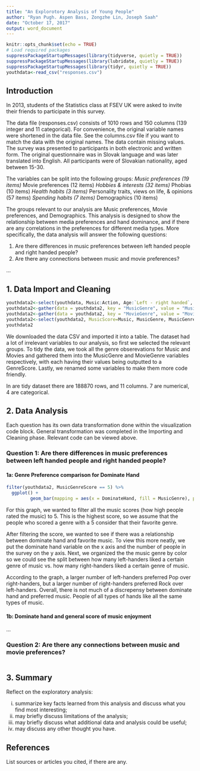 ```yaml
---
title: "An Explorotory Analysis of Young People"
author: "Ryan Pugh. Aspen Bass, Zongzhe Lin, Joseph Saah"
date: "October 17, 2017"
output: word_document
---
```


```r
knitr::opts_chunk$set(echo = TRUE)
# Load required packages
suppressPackageStartupMessages(library(tidyverse, quietly = TRUE))
suppressPackageStartupMessages(library(lubridate, quietly = TRUE))
suppressPackageStartupMessages(library(tidyr, quietly = TRUE))
youthdata<-read_csv("responses.csv")

```

## Introduction

In 2013, students of the Statistics class at FSEV UK were asked to invite their friends to participate in this survey.

The data file (responses.csv) consists of 1010 rows and 150 columns (139 integer and 11 categorical).
For convenience, the original variable names were shortened in the data file. See the columns.csv file if you want to match the data with the original names.
The data contain missing values.
The survey was presented to participants in both electronic and written form.
The original questionnaire was in Slovak language and was later translated into English.
All participants were of Slovakian nationality, aged between 15-30.

The variables can be split into the following groups:
*Music preferences (19 items)
*Movie preferences (12 items)
*Hobbies & interests (32 items)
*Phobias (10 items)
*Health habits (3 items)
*Personality traits, views on life, & opinions (57 items)
*Spending habits (7 items)
*Demographics (10 items)

The groups relevant to our analysis are Music preferences, Movie preferences, and Demographics. This analysis is designed to show the relationship between media preferences and hand dominance, and if there are any correlations in the preferences for different media types. More specifically, the data analysis will answer the following questions:

1.  Are there differences in music preferences between left handed people and right handed people?
2.  Are there any connections between music and movie preferences?

...


## 1. Data Import and Cleaning

```r
youthdata2<-select(youthdata, Music:Action, Age:`Left - right handed`, -`Only child`)
youthdata2<-gather(data = youthdata2, key = "MusicGenre", value = "MusicGenreScore", Dance:Opera)
youthdata2<-gather(data = youthdata2, key = "MovieGenre", value = "MovieGenreScore", Horror:Action)
youthdata2<-select(youthdata2, MusicScore=Music, MusicGenre, MusicGenreScore, MoviesScore=Movies, MovieGenre, MovieGenreScore, Age, Height, Weight, Gender, DominateHand=`Left - right handed`)
youthdata2
```

We downloaded the data CSV and imported it into a table. The dataset had a lot of irrelevant variables to our analysis, so first we selected the relevant groups. To tidy the data, we took all the genre obserevations for Music and Movies and gathered them into the MusicGenre and MovieGenre variables respectively, with each having their values being outputted to a GenreScore. Lastly, we renamed some variables to make them more code friendly.

In are tidy dataset there are 188870 rows, and 11 columns. 7 are numerical, 4 are categorical.


## 2. Data Analysis 

Each question has its own data transformation done within the visualization code block. General transformation was completed in the Importing and Cleaning phase. Relevant code can be viewed above.


### Question 1: Are there differences in music preferences between left handed people and right handed people?

#### 1a: Genre Preference comparison for Dominate Hand

```r
filter(youthdata2, MusicGenreScore == 5) %>% 
  ggplot() +
         geom_bar(mapping = aes(x = DominateHand, fill = MusicGenre), position = "fill")

```

For this graph, we wanted to filter all the music scores (how high people rated the music) to 5. This is the highest score, so we assume that the people who scored a genre with a 5 consider that their favorite genre.

After filtering the score, we wanted to see if there was a relationship between dominate hand and favorite music. To view this more neatly, we put the dominate hand variable on the x axis and the number of people in the survey on the y axis. Next, we organized the the music genre by color so we could see the split between how many left-handers liked a certain genre of music vs. how many right-handers liked a certain genre of music.

According to the graph, a larger number of left-handers preferred Pop over right-handers, but a larger number of right-handers preferred Rock over left-handers. Overall, there is not much of a discrepensy between dominate hand and preferred music. People of all types of hands like all the same types of music.


#### 1b: Dominate hand and general score of music enjoyment

...


### Question 2: Are there any connections between music and movie preferences?

```r

```



## 3. Summary

Reflect on the exploratory analysis: 

(i)	summarize key facts learned from this analysis and discuss what you find most interesting;
(ii) may briefly discuss limitations of the analysis;
(iii)	may briefly discuss what additional data and analysis could be useful;
(iv) may discuss any other thought you have.


## References

List sources or articles you cited, if there are any.


